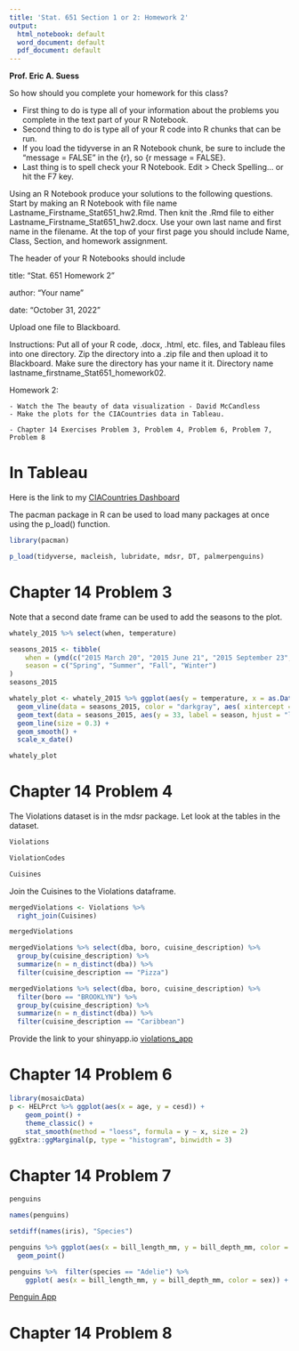 ```yaml
---
title: 'Stat. 651 Section 1 or 2: Homework 2'
output:
  html_notebook: default
  word_document: default
  pdf_document: default
---
```

**Prof. Eric A. Suess**

So how should you complete your homework for this class?

- First thing to do is type all of your information about the problems you complete in the text part of your R Notebook.
- Second thing to do is type all of your R code into R chunks that can be run.
- If you load the tidyverse in an R Notebook chunk, be sure to include the "message = FALSE" in the {r}, so {r message = FALSE}.
- Last thing is to spell check your R Notebook.  Edit > Check Spelling... or hit the F7 key.


Using an R Notebook produce your solutions to the following questions. Start by making an R Notebook with file name Lastname_Firstname_Stat651_hw2.Rmd. Then knit the .Rmd file to either Lastname_Firstname_Stat651_hw2.docx. Use your own last name and first name in the filename. At the top of your first page you should include Name, Class, Section, and homework assignment.

The header of your R Notebooks should include

title: "Stat. 651 Homework 2" 

author: "Your name" 

date: "October 31, 2022"

Upload one file to Blackboard.

Instructions: Put all of your R code, .docx, .html, etc. files, and Tableau files into one directory. Zip the directory into a .zip file and then upload it to Blackboard. Make sure the directory has your name it it. Directory name lastname_firstname_Stat651_homework02.

Homework 2:

    - Watch the The beauty of data visualization - David McCandless
    - Make the plots for the CIACountries data in Tableau.

    - Chapter 14 Exercises Problem 3, Problem 4, Problem 6, Problem 7, Problem 8

\newpage

# In Tableau

Here is the link to my [CIACountries Dashboard](https://public.tableau.com/views/mapwithdots_16668457760050/Sheet1?:language=en-US&:display_count=n&:origin=viz_share_link)


The pacman package in R can be used to load many packages at once using the p_load() function. 
     
```r
library(pacman)

p_load(tidyverse, macleish, lubridate, mdsr, DT, palmerpenguins)
```

# Chapter 14 Problem 3

Note that a second date frame can be used to add the seasons to the plot.

```r
whately_2015 %>% select(when, temperature)
```

```r
seasons_2015 <- tibble(
    when = (ymd(c("2015 March 20", "2015 June 21", "2015 September 23", "2015 December 21"))),
    season = c("Spring", "Summer", "Fall", "Winter")
)
seasons_2015
```



```r
whately_plot <- whately_2015 %>% ggplot(aes(y = temperature, x = as.Date(when))) +
  geom_vline(data = seasons_2015, color = "darkgray", aes( xintercept = as.Date(when) ) ) +
  geom_text(data = seasons_2015, aes(y = 33, label = season, hjust = "left")) +
  geom_line(size = 0.3) + 
  geom_smooth() +
  scale_x_date()

whately_plot
```

# Chapter 14 Problem 4

The Violations dataset is in the mdsr package.  Let look at the tables in the dataset.


```r
Violations
```

```r
ViolationCodes
```


```r
Cuisines
```

Join the Cuisines to the Violations dataframe.

```r
mergedViolations <- Violations %>%
  right_join(Cuisines)

mergedViolations
```

```r
mergedViolations %>% select(dba, boro, cuisine_description) %>% 
  group_by(cuisine_description) %>% 
  summarize(n = n_distinct(dba)) %>% 
  filter(cuisine_description == "Pizza")

mergedViolations %>% select(dba, boro, cuisine_description) %>% 
  filter(boro == "BROOKLYN") %>% 
  group_by(cuisine_description) %>% 
  summarize(n = n_distinct(dba)) %>% 
  filter(cuisine_description == "Caribbean")

```

Provide the link to your shinyapp.io [violations_app](https://esuess.shinyapps.io/violations/)

# Chapter 14 Problem 6

```r
library(mosaicData)
p <- HELPrct %>% ggplot(aes(x = age, y = cesd)) +
    geom_point() +
    theme_classic() +
    stat_smooth(method = "loess", formula = y ~ x, size = 2)
ggExtra::ggMarginal(p, type = "histogram", binwidth = 3)
```


# Chapter 14 Problem 7



```r
penguins
```

```r
names(penguins)

setdiff(names(iris), "Species")

penguins %>% ggplot(aes(x = bill_length_mm, y = bill_depth_mm, color = sex )) +
  geom_point()
```

```r
penguins %>%  filter(species == "Adelie") %>% 
    ggplot( aes(x = bill_length_mm, y = bill_depth_mm, color = sex)) + geom_point()
```

[Penguin App](https://esuess.shinyapps.io/penguines/)


# Chapter 14 Problem 8



```r

```


